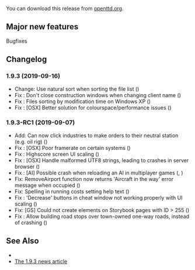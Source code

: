 {{en/-}}
{{en/OTTDVersions}}

{{en/Release|prev=OpenTTD 1.9.2|next=OpenTTD 1.10.0|date=2019-09-16}}

You can download this release from [http://www.openttd.org/download-stable/1.9.3 openttd.org].

==Major new features==
Bugfixes

==Changelog==
=== 1.9.3 (2019-09-16) ===
* Change: Use natural sort when sorting the file list ({{en/GHIssue|7727}})
* Fix {{en/GHIssue|7479}}: Don't close construction windows when changing client name ({{en/GHIssue|7728}})
* Fix {{en/GHIssue|7731}}: Files sorting by modification time on Windows XP ({{en/GHIssue|7731}})
* Fix {{en/GHIssue|7644}}: [OSX] Better solution for colourspace/performance issues ({{en/GHIssue|7741}})


=== 1.9.3-RC1 (2019-09-07) ===
* Add: Can now click industries to make orders to their neutral station (e.g. oil rig) ({{en/GHIssue|7709}})
* Fix {{en/GHIssue|7644}}: [OSX] Poor framerate on certain systems ({{en/GHIssue|7721}})
* Fix {{en/GHIssue|7702}}: Highscore screen UI scaling ({{en/GHIssue|7714}})
* Fix {{en/GHIssue|7704}}: [OSX] Handle malformed UTF8 strings, leading to crashes in server browser ({{en/GHIssue|7705}})
* Fix {{en/GHIssue|7188}}: [AI] Possible crash when reloading an AI in multiplayer games ({{en/GHIssue|7701}}, {{en/GHIssue|7725}})
* Fix: RemoveAirport function now returns 'Aircraft in the way' error message when occupied ({{en/GHIssue|7690}})
* Fix: Spelling in running costs setting help text ({{en/GHIssue|7686}})
* Fix {{en/GHIssue|7655}}: 'Decrease' buttons in cheat window not working properly with UI scaling ({{en/GHIssue|7669}})
* Fix: [GS] Could not create elements on Storybook pages with ID > 255 ({{en/GHIssue|7657}})
* Fix {{en/GHIssue|7626}}: Allow building road stops over town-owned one-way roads, instead of crashing ({{en/GHIssue|7627}})


==See Also==
* {{en/Forum|topic=85985|Forum topic for 1.9.3}}
* [https://www.openttd.org/news/2019/09/16/openttd-1-9-3.html The 1.9.3 news article]